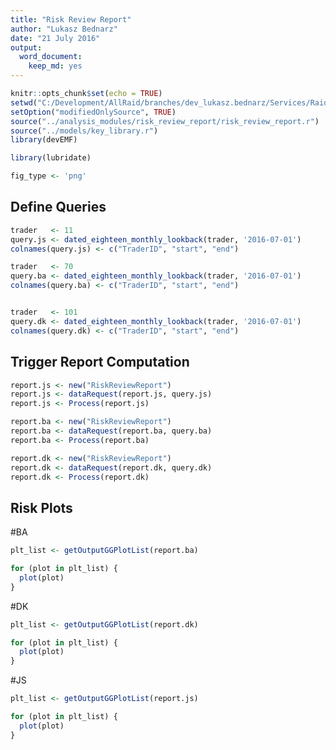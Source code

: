 ```yaml
---
title: "Risk Review Report"
author: "Lukasz Bednarz"
date: "21 July 2016"
output: 
  word_document: 
    keep_md: yes
---
```


```r
knitr::opts_chunk$set(echo = TRUE)
setwd("C:/Development/AllRaid/branches/dev_lukasz.bednarz/Services/Raid.Services.TradingEnhancementEngine/R/reports")
setOption("modifiedOnlySource", TRUE)
source("../analysis_modules/risk_review_report/risk_review_report.r")
source("../models/key_library.r")
library(devEMF)

library(lubridate)

fig_type <- 'png'

```


## Define Queries

```r

trader   <- 11
query.js <- dated_eighteen_monthly_lookback(trader, '2016-07-01')
colnames(query.js) <- c("TraderID", "start", "end")

trader   <- 70
query.ba <- dated_eighteen_monthly_lookback(trader, '2016-07-01')
colnames(query.ba) <- c("TraderID", "start", "end")


trader   <- 101
query.dk <- dated_eighteen_monthly_lookback(trader, '2016-07-01')
colnames(query.dk) <- c("TraderID", "start", "end")

```


## Trigger Report Computation

```r
report.js <- new("RiskReviewReport")
report.js <- dataRequest(report.js, query.js)
report.js <- Process(report.js)

report.ba <- new("RiskReviewReport")
report.ba <- dataRequest(report.ba, query.ba)
report.ba <- Process(report.ba)

report.dk <- new("RiskReviewReport")
report.dk <- dataRequest(report.dk, query.dk)
report.dk <- Process(report.dk)

```


## Risk Plots
#BA
```r
plt_list <- getOutputGGPlotList(report.ba)

for (plot in plt_list) {
  plot(plot)
}
```

#DK
```r
plt_list <- getOutputGGPlotList(report.dk)

for (plot in plt_list) {
  plot(plot)
}
```

#JS
```r
plt_list <- getOutputGGPlotList(report.js)

for (plot in plt_list) {
  plot(plot)
}
```

